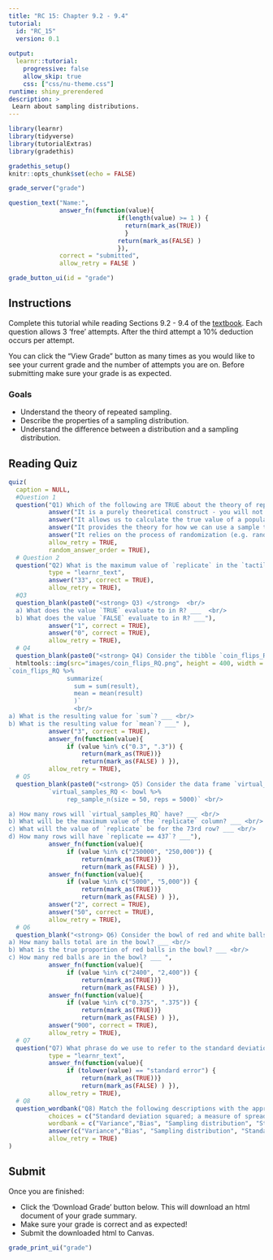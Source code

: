 ```yaml
---
title: "RC 15: Chapter 9.2 - 9.4"
tutorial:
  id: "RC_15"
  version: 0.1
  
output:
  learnr::tutorial:
    progressive: false
    allow_skip: true
    css: ["css/nu-theme.css"]
runtime: shiny_prerendered
description: >
 Learn about sampling distributions.
---
```


```r
library(learnr)
library(tidyverse)
library(tutorialExtras)
library(gradethis)

gradethis_setup()
knitr::opts_chunk$set(echo = FALSE)
```


```r
grade_server("grade")
```

```r
question_text("Name:",
              answer_fn(function(value){
                              if(length(value) >= 1 ) {
                                return(mark_as(TRUE))
                                }
                              return(mark_as(FALSE) )
                              }),
              correct = "submitted",
              allow_retry = FALSE )
```

```r
grade_button_ui(id = "grade")
```

## Instructions

Complete this tutorial while reading Sections 9.2 - 9.4 of the [textbook](https://nustat.github.io/intro-stat-data-sci/09-sampling-distributions.html). Each question allows 3 'free' attempts. After the third attempt a 10% deduction occurs per attempt.

You can click the "View Grade" button as many times as you would like to see your current grade and the number of attempts you are on. Before submitting make sure your grade is as expected.

### Goals

-   Understand the theory of repeated sampling.
-   Describe the properties of a sampling distribution.
-   Understand the difference between a distribution and a sampling distribution.


## Reading Quiz

```r
quiz(
  caption = NULL,
  #Question 1
  question("Q1) Which of the following are TRUE about the theory of repeated samples? Select all that apply.  ",
           answer("It is a purely theoretical construct - you will not observe repeated samples in real life", correct = TRUE),
           answer("It allows us to calculate the true value of a population parameter exactly"),
           answer("It provides the theory for how we can use a sample to infer to a population", correct = TRUE),
           answer("It relies on the process of randomization (e.g. random sampling)", correct = TRUE),
           allow_retry = TRUE,
           random_answer_order = TRUE),
  # Question 2
  question("Q2) What is the maximum value of `replicate` in the `tactile_prop_red` dataset? ", 
           type = "learnr_text",
           answer("33", correct = TRUE),
           allow_retry = TRUE),
  #Q3
  question_blank(paste0("<strong> Q3) </strong>  <br/>
  a) What does the value `TRUE` evaluate to in R? ___  <br/>
  b) What does the value `FALSE` evaluate to in R? ___"),
           answer("1", correct = TRUE),
           answer("0", correct = TRUE),
           allow_retry = TRUE),
  # Q4
  question_blank(paste0("<strong> Q4) Consider the tibble `coin_flips_RQ` shown below and the lines of code that follow. </strong>  <br/>",
  htmltools::img(src="images/coin_flips_RQ.png", height = 400, width = 200)," <br/>
`coin_flips_RQ %>%  
                summarize(
                  sum = sum(result),
                  mean = mean(result)
                  )`
                  <br/>
a) What is the resulting value for `sum`? ___ <br/>
b) What is the resulting value for `mean`? ___" ), 
           answer("3", correct = TRUE),
           answer_fn(function(value){
                if (value %in% c("0.3", ".3")) {
                    return(mark_as(TRUE))}
                    return(mark_as(FALSE) ) }),
           allow_retry = TRUE),
  # Q5
  question_blank(paste0("<strong> Q5) Consider the data frame `virtual_samples_RQ` that results from the following lines of code: </strong>  <br/>
           `virtual_samples_RQ <- bowl %>%  
                rep_sample_n(size = 50, reps = 5000)` <br/>

a) How many rows will `virtual_samples_RQ` have? ___ <br/>
b) What will be the maximum value of the `replicate` column? ___ <br/>
c) What will the value of `replicate` be for the 73rd row? ___ <br/>
d) How many rows will have `replicate == 437`? ___"),
           answer_fn(function(value){
                if (value %in% c("250000", "250,000")) {
                    return(mark_as(TRUE))}
                    return(mark_as(FALSE) ) }),
           answer_fn(function(value){
                if (value %in% c("5000", "5,000")) {
                    return(mark_as(TRUE))}
                    return(mark_as(FALSE) ) }),
           answer("2", correct = TRUE),
           answer("50", correct = TRUE),
           allow_retry = TRUE),
  # Q6
  question_blank("<strong> Q6) Consider the bowl of red and white balls in Figure 9.10 and its virtual analog in the data frame bowls. </strong>  <br/>
a) How many balls total are in the bowl? ___ <br/>
b) What is the true proportion of red balls in the bowl? ___ <br/>
c) How many red balls are in the bowl? ___ ",
           answer_fn(function(value){
                if (value %in% c("2400", "2,400")) {
                    return(mark_as(TRUE))}
                    return(mark_as(FALSE) ) }),
           answer_fn(function(value){
                if (value %in% c("0.375", ".375")) {
                    return(mark_as(TRUE))}
                    return(mark_as(FALSE) ) }),
           answer("900", correct = TRUE),
           allow_retry = TRUE),
  # Q7
  question("Q7) What phrase do we use to refer to the standard deviation of a sampling distribution? ", 
           type = "learnr_text",
           answer_fn(function(value){
                if (tolower(value) == "standard error") {
                    return(mark_as(TRUE))}
                    return(mark_as(FALSE) ) }),
           allow_retry = TRUE),
  # Q8
  question_wordbank("Q8) Match the following descriptions with the appropriate term:",
           choices = c("Standard deviation squared; a measure of spread in the data", "The difference between the average value of a sampling distribution and the true population parameter", "The distribution of possible values of estimates across repeated samples","A measure of spread of an estimator across repeated samples", "A parameter of the t-distribution that depends on sample size"),
           wordbank = c("Variance","Bias", "Sampling distribution", "Standard error", "Degrees of freedom"),
           answer(c("Variance","Bias", "Sampling distribution", "Standard error", "Degrees of freedom"), correct = TRUE),
           allow_retry = TRUE)
)

```

## Submit

Once you are finished:

-   Click the 'Download Grade' button below. This will download an html document of your grade summary.
-   Make sure your grade is correct and as expected!
-   Submit the downloaded html to Canvas.

```r
grade_print_ui("grade")
```



